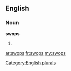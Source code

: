 ==English==

===Noun===
'''swops'''

# {{plural of|[[swop]]}}

[[Category:English plurals]]

[[ar:swops]]
[[fr:swops]]
[[my:swops]]